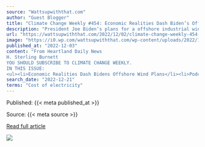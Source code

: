 ```yaml
---
source: "Wattsupwiththat.com"
author: "Guest Blogger"
title: "Climate Change Weekly #454: Economic Realities Dash Biden’s Offshore Wind Plans"
description: "President Joe Biden’s plans for a offshore industrial wind facilities lining the nation’s coasts have more than a few hurdles to clear before they can become reality."
url: "https://wattsupwiththat.com/2022/12/02/climate-change-weekly-454-economic-realities-dash-bidens-offshore-wind-plans/"
image: "https://i0.wp.com/wattsupwiththat.com/wp-content/uploads/2022/12/image-5.webp?fit=600%2C300&ssl=1"
published_at: "2022-12-03"
content: "From Heartland Daily News
H. Sterling Burnett
YOU SHOULD SUBSCRIBE TO CLIMATE CHANGE WEEKLY.
IN THIS ISSUE:
<ul><li>Economic Realities Dash Bidens Offshore Wind Plans</li><li>Podcast of the Week:… [+15688 chars]"
search_date: "2022-12-21"
terms: "Cost of electricity"
---
```



Published: {{< meta published_at >}}


Source: {{< meta source >}}


[Read full article]({{< meta url >}})



![](`r rmarkdown::metadata$image[1]`)
